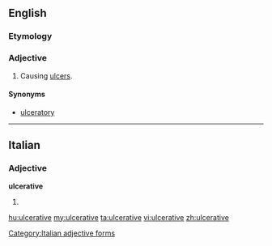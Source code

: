 ==English==

===Etymology===
{{suffix|ulcerate|ive}}

===Adjective===
{{en-adj}}

# Causing [[ulcer]]s.

====Synonyms====
* [[ulceratory]]

----

==Italian==

===Adjective===
'''ulcerative''' {{f}}

# {{feminine plural of|[[ulcerativo]]|lang=it}}

[[Category:Italian adjective forms]]

[[hu:ulcerative]]
[[my:ulcerative]]
[[ta:ulcerative]]
[[vi:ulcerative]]
[[zh:ulcerative]]
